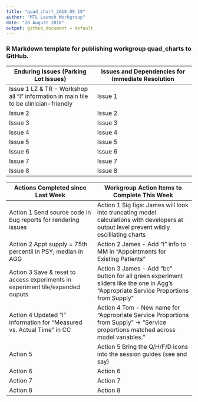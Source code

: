 ```yaml
---
title: "quad_chart_2018_09_18"
author: "MTL Launch Workgroup"
date: "28 August 2018"
output: github_document = default
---
```

### R Markdown template for publishing workgroup quad_charts to GitHub. 

Enduring Issues (Parking Lot Issues)           |        Issues and Dependencies for Immediate Resolution
------------------------- | ----------------------------
Issue 1 LZ & TR - Workshop all "i" information in main tile to be clinician-friendly |Issue 1 
Issue 2                        |Issue 2 
Issue 3                        |Issue 3 
Issue 4                        |Issue 4
Issue 5                        |Issue 5   
Issue 6                        |Issue 6
Issue 7                        |Issue 7 
Issue 8                        |Issue 8

Actions Completed since Last Week    |      Workgroup Action Items to Complete This Week
------------------------- | ----------------------------
Action 1 Send source code in bug reports for rendering issues                       |Action 1 Sig figs: James will look into truncating model calculations with developers at output level prevent wildly oscilllating charts
Action 2 Appt supply = 75th percentil in PSY; median in AGG                       |Action 2 James - Add "i" info to MM in "Appointments for Existing Patients"
Action 3 Save & reset to access experiments in experiment tile/expanded ouputs                       |Action 3 James - Add "bc" button for all green experiment sliders like the one in Agg's "Appropriate Service Proportions from Supply"
Action 4 Updated "i" information for "Measured vs. Actual Time" in CC                       |Action 4 Tom - New name for "Appropriate Service Proportions from Supply" -> "Service proportions matched across model variables."
Action 5                        |Action 5 Bring the Q/H/F/D icons into the session guides (see and say)
Action 6                        |Action 6
Action 7                        |Action 7
Action 8                        |Action 8
